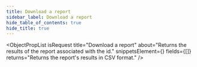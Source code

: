 ```yaml
---
title: Download a report
sidebar_label: Download a report
hide_table_of_contents: true
hide_title: true
---
```



<ObjectPropList
  isRequest
  title="Download a report"
  about="Returns the results of the report associated with the id."
  snippetsElement={<ReportsDownload />}
  fields={[]}
  returns="Returns the report's results in CSV format."
/>
